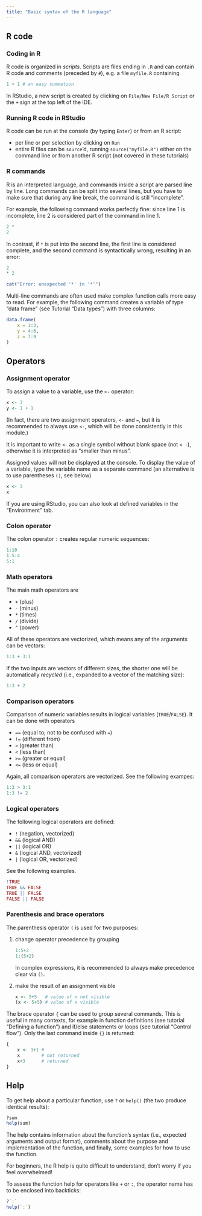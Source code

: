 ```yaml
---
title: "Basic syntax of the R language"
---
```


## R code

### Coding in R

R code is organized in *scripts*. Scripts are files ending in `.R` and can 
contain R code and comments (preceded by `#`), e.g. a file `myfile.R` containing

```r
1 + 1 # an easy summation
```

In RStudio, a new script is created by clicking on `File/New File/R Script` or  
the `+` sign at the top left of the IDE.

### Running R code in RStudio

R code can be run at the console (by typing `Enter`) or from an R script:

* per line or per selection by clicking on `Run` 
* entire R files can be `source`'d, running `source("myfile.R")` either on the 
  command line or from another R script (not covered in these tutorials)


### R commands 

R is an interpreted language, and commands inside a script are parsed line by 
line. Long commands can be split into several lines, but you have to make sure that 
during any line break, the command is still "incomplete".

For example, the following command works perfectly fine: 
since line 1 is incomplete, line 2 is considered part of the command in line 1.

```r
2 * 
2
```

In contrast, if `*` is put into the second line, the first line is considered 
complete, and the second command is syntactically wrong, resulting in an error:

```r
2
* 2
```

```r
cat("Error: unexpected '*' in '*'")
```

Multi-line commands are often used make complex function calls more easy to read. 
For example, the following command creates a variable of type "data frame" 
(see Tutorial "Data types") with three columns:

```r
data.frame(
    x = 1:3,
    y = 4:6,
    z = 7:9
)
```

## Operators

### Assignment operator

To assign a value to a variable, use the `<-` operator:

```r
x <- 3
y <- 1 + 1
```

(In fact, there are two assignment operators, `<-` and `=`, but it is recommended 
to always use `<-`, which will be done consistently in this module.)

It is important to write `<-` as a single symbol without blank space (not `< -`), 
otherwise it is interpreted as "smaller than minus".

Assigned values will not be displayed at the console. To display
the value of a variable, type the variable name as a separate command 
(an alternative is to use parentheses `()`, see below)

```r
x <- 3
x
```

If you are using RStudio, you can also look at defined variables in the 
"Environment" tab.

### Colon operator

The colon operator `:` creates regular numeric sequences:

```r
1:10
1.5:4
5:1
```

### Math operators

The main math operators are 

* `+` (plus)
* `-` (minus)
* `*` (times)
* `/` (divide)
* `^` (power)

All of these operators are vectorized, which means any of the arguments can be
vectors:

```r
1:3 + 3:1
```


If the two inputs are vectors of different sizes, the shorter one will 
be automatically *recycled* (i.e., expanded to a vector of the matching size):

```r
1:3 + 2
```

### Comparison operators

Comparison of numeric variables results in logical variables (`TRUE`/`FALSE`).
It can be done with operators 

* `==` (equal to; not to be confused with `=`)
* `!=` (different from)
* `>` (greater than)
* `<` (less than)
* `>=` (greater or equal)
* `<=` (less or equal)

Again, all comparison operators are vectorized. See the following exampes:

```r
1:3 > 3:1
1:3 != 2
```

### Logical operators

The following logical operators are defined:

* `!` (negation, vectorized)
* `&&` (logical AND)
* `||` (logical OR)
* `&` (logical AND, vectorized)
* `|` (logical OR, vectorized)

See the following examples.

```r
!TRUE
TRUE && FALSE
TRUE || FALSE
FALSE || FALSE
```

### Parenthesis and brace operators

The parenthesis operator `(` is used for two purposes:

(1) change operator precedence by grouping

    ```r
    1:5+2
    1:(5+2)
    ```
    
    In complex expressions, it is recommended to always make precedence clear via `()`.

(2) make the result of an assignment visible

    ```r
    x <- 5+5   # value of x not visible
    (x <- 5+5) # value of x visible 
    ```

The brace operator `{` can be used to group several commands. This is useful in
many contexts, for example in function definitions (see tutorial "Defining a function")
and if/else statements or loops (see tutorial "Control flow"). Only the last 
command inside `{}` is returned:

```r
{
    x <- 1+1 #
    x        # not returned
    x+3      # returned
}
```

## Help

To get help about a particular function, use `?` or `help()` (the two produce 
identical results):

```r
?sum
help(sum)
```

The help contains information about the function's syntax (i.e., expected arguments
and output format), comments about the purpose and implementation of the function, 
and finally, some examples for how to use the function. 

For beginners, the R help is quite difficult to understand, don't worry if you
feel overwhelmed!

To assess the function help for operators like `+` or `:`, the operator name has 
to be enclosed into backticks:

```r
?`:`
help(`:`)
```

